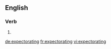 ==English==

===Verb===
{{head|en|present participle}}

# {{present participle of|expectorate|lang=en}}

[[de:expectorating]]
[[fr:expectorating]]
[[vi:expectorating]]
